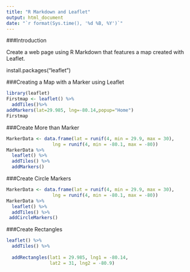 ---
title: "R Markdown and Leaflet"
output: html_document
date: "`r format(Sys.time(), '%d %B, %Y')`"
---

###Introduction

Create a web page using R Markdown that features a map created with Leaflet.

install.packages("leaflet")

###Creating a Map with a Marker using Leaflet

```{r}
library(leaflet)
Firstmap <- leaflet() %>% 
  addTiles()%>%
addMarkers(lat=29.985, lng=-80.14,popup="Home")
Firstmap
```

###Create More than Marker

```{r}

MarkerData <- data.frame(lat = runif(4, min = 29.9, max = 30),
                 lng = runif(4, min = -80.1, max = -80))
MarkerData %>% 
  leaflet() %>%
  addTiles() %>%
  addMarkers()


```


###Create Circle Markers
```{r}
MarkerData <- data.frame(lat = runif(4, min = 29.9, max = 30),
                 lng = runif(4, min = -80.1, max = -80))
MarkerData %>% 
  leaflet() %>%
  addTiles() %>%
 addCircleMarkers()


```


###Create Rectangles 

```{r}
leaflet() %>%
  addTiles() %>%
  
  addRectangles(lat1 = 29.985, lng1 = -80.14, 
                lat2 = 31, lng2 = -80.9)



```